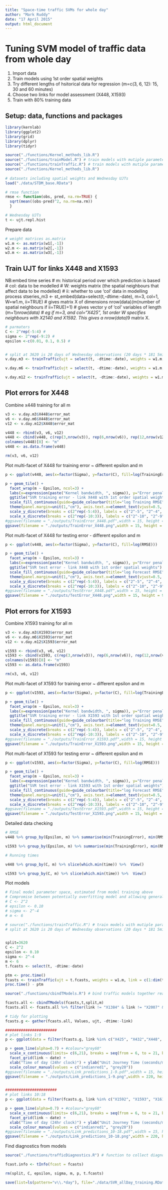 ```yaml
---
title: "Space-time traffic SVMs for whole day"
author: "Mark Ruddy"
date: "17 April 2015"
output: html_document
---
```



# Tuning SVM model of traffic data from whole day
1. Import data
2. Train models using 1st order spatial weights
3. Try different lengths of hsitorical data for regression (m=c(3, 6, 12): 15, 30 and 60 minutes)
4. Choose two links for model assessment (X448, X1593)
5. Train with 80% training data

## Setup: data, functions and packages

```r
library(kernlab)
library(ggplot2)
library(grid)
library(dplyr)
library(tidyr)

source("./functions/Kernel_methods_lib.R")
source("./functions/trainModel.R") # train models with mutiple parameters
source("./functions/trainTraffic.R") # train models with mutiple parameters from multiple datasets
source("./functions/Kernel_methods_lib.R")
  
# datasets including spatial weights and Wednesday UJTs
load("./data/STDM_base.RData")

# rmse function
rmse <- function(obs, pred, na.rm=TRUE) {
  sqrt(mean((obs-pred)^2, na.rm=na.rm))
  }

# Wednesday UJTs
t <- ujt.repl.hist
```


Prepare data
```r
# weight matrices as.matrix
w1.m <- as.matrix(w1[,-1])
w2.m <- as.matrix(w2[,-1])
w3.m <- as.matrix(w3[,-1])

```


## Train UJT for links X448 and X1593

NB:embed time series
# m: historical period over which prediction is based
# col: data to be modelled
# W: weights matrix (the spatial neighbours that affect data to be modelled)
# ii: whether to use 'col' data in modelling process
stseries_m3 <- st_embed(data=select(t,-dtime:-date), m=3, col=1, W=w1.m, ii=TRUE)
# gives matrix X of dimensions nrow(data)*(m*(number of spatial neighbours if ii=TRUE)+1)
# gives vector y of 'col' variables of length (m+1)*nrow(data)
# eg if m=3, and col="X425", 1st order W specifies neighbours with X2140 and X1592. This gives a nrow(data)*9 matrix X.

```r
# parmaters
C <- 2^rep(-5:4) # 
sigma <- 2^rep(-9:2) # 
epsilon <-c(0.01, 0.1, 0.5) # 


# split at 3620 is 20 days of Wednesday observations (20 days * 181 5min intervals) 
v.day.m3 <- trainTraffic(ujt = select(t, -dtime:-date), weights = w1.m, link= c(3, 12), m = 3, C = C, epsilon = epsilon, sigma = sigma, split = 3620)

v.day.m6 <- trainTraffic(ujt = select(t, -dtime:-date), weights = w1.m, link = c(3, 12), m = 6, C = C, epsilon = epsilon, sigma = sigma, split = 3620)

v.day.m12 <- trainTraffic(ujt = select(t, -dtime:-date), weights = w1.m, link = c(3, 12), m = 12, C = C, epsilon = epsilon, sigma = sigma, split = 3620)

```

## Plot errors for X448
Combine x448 training for all m
```r
v3 <- v.day.m3$X448$error_mat
v6 <- v.day.m6$X448$error_mat
v12 <- v.day.m12$X448$error_mat

v448 <- rbind(v3, v6, v12)
v448 <- cbind(v448, c(rep(3,nrow(v3)), rep(6,nrow(v6)), rep(12,nrow(v12))))
colnames(v448)[8] <- "m" 
v448 <- as.data.frame(v448)

rm(v3, v6, v12)
```

Plot multi-facet of X448 for training error ~ different epsilon and m
```r

p <- ggplot(v448, aes(x=factor(Sigma), y=factor(C), fill=log(TrainingError)))

p + geom_tile() +
  facet_wrap(m ~ Epsilon, ncol=3) +
  labs(x=expression(paste("Kernel bandwidth, ", sigma)), y="Error penalisation, C") +
  ggtitle("SVR training error - link X448 with 1st order spatial weights") +
  scale_fill_continuous(guide=guide_colourbar(title="log Training RMSE"), low="#000066", high="white") +
  theme(panel.margin=unit(1,"cm"), axis.text.x=element_text(vjust=0.5,  size=10)) +
  scale_y_discrete(breaks = c(2^rep(-5:4)), labels = c("2^-5", "2^-4", "2^-3", "2^-2", "2^-1", "1", "2^1", "2^2", "2^3", "2^4")) +
  scale_x_discrete(breaks = c(2^rep(-10:3)), labels = c("2^-10", "2^-9", "2^-8", "2^-7", "2^-6", "2^-5", "2^-4", "2^-3", "2^-2", "2^-1", "1", "2^1", "2^2", "2^3"))
#ggsave(filename = "./outputs/TrainError_X448.pdf",width = 15, height = 9)
ggsave(filename = "./outputs/TrainError_X448.png",width = 15, height = 9)

```


Plot multi-facet of X448 for testing error - different epsilon and m
```r

p <- ggplot(v448, aes(x=factor(Sigma), y=factor(C), fill=log(RMSE)))

p + geom_tile() +
  facet_wrap(m ~ Epsilon, ncol=3) +
  labs(x=expression(paste("Kernel bandwidth, ", sigma)), y="Error penalisation, C") +
  ggtitle("SVR test error - link X448 with 1st order spatial weights") +
  scale_fill_continuous(guide=guide_colourbar(title="log Forecast RMSE"), low="darkred", high="white") +
  theme(panel.margin=unit(1,"cm"), axis.text.x=element_text(vjust=0.5,  size=10)) +
  scale_y_discrete(breaks = c(2^rep(-5:4)), labels = c("2^-5", "2^-4", "2^-3", "2^-2", "2^-1", "1", "2^1", "2^2", "2^3", "2^4")) +
  scale_x_discrete(breaks = c(2^rep(-10:3)), labels = c("2^-10", "2^-9", "2^-8", "2^-7", "2^-6", "2^-5", "2^-4", "2^-3", "2^-2", "2^-1", "1", "2^1", "2^2", "2^3"))
#ggsave(filename = "./outputs/TestError_X448.pdf",width = 15, height = 9)
ggsave(filename = "./outputs/TestError_X448.png",width = 15, height = 9)

```



## Plot errors for X1593
Combine X1593 training for all m
```r
v3 <- v.day.m3$X1593$error_mat
v6 <- v.day.m6$X1593$error_mat
v12 <- v.day.m12$X1593$error_mat

v1593 <- rbind(v3, v6, v12)
v1593 <- cbind(v1593, c(rep(3,nrow(v3)), rep(6,nrow(v6)), rep(12,nrow(v12))))
colnames(v1593)[8] <- "m" 
v1593 <- as.data.frame(v1593)

rm(v3, v6, v12)
```

Plot multi-facet of X1593 for training error ~ different epsilon and m
```r

p <- ggplot(v1593, aes(x=factor(Sigma), y=factor(C), fill=log(TrainingError)))

p + geom_tile() +
  facet_wrap(m ~ Epsilon, ncol=3) +
  labs(x=expression(paste("Kernel bandwidth, ", sigma)), y="Error penalisation, C") +
  ggtitle("SVR training error - link X1593 with 1st order spatial weights") +
  scale_fill_continuous(guide=guide_colourbar(title="log Training RMSE"), low="#000066", high="white") +
  theme(panel.margin=unit(1,"cm"), axis.text.x=element_text(vjust=0.5,  size=10)) +
  scale_y_discrete(breaks = c(2^rep(-5:4)), labels = c("2^-5", "2^-4", "2^-3", "2^-2", "2^-1", "1", "2^1", "2^2", "2^3", "2^4")) +
  scale_x_discrete(breaks = c(2^rep(-10:3)), labels = c("2^-10", "2^-9", "2^-8", "2^-7", "2^-6", "2^-5", "2^-4", "2^-3", "2^-2", "2^-1", "1", "2^1", "2^2", "2^3"))
#ggsave(filename = "./outputs/TrainError_X1593.pdf",width = 15, height = 9)
ggsave(filename = "./outputs/TrainError_X1593.png",width = 15, height = 9)

```

Plot multi-facet of X1593 for testing error ~ different epsilon and m
```r

p <- ggplot(v1593, aes(x=factor(Sigma), y=factor(C), fill=log(RMSE)))

p + geom_tile() +
  facet_wrap(m ~ Epsilon, ncol=3) +
  labs(x=expression(paste("Kernel bandwidth, ", sigma)), y="Error penalisation, C") +
  ggtitle("SVR test error - link X1593 with 1st order spatial weights") +
  scale_fill_continuous(guide=guide_colourbar(title="log Forecast RMSE"), low="darkred", high="white") +
  theme(panel.margin=unit(1,"cm"), axis.text.x=element_text(vjust=0.5,  size=10)) +
  scale_y_discrete(breaks = c(2^rep(-5:4)), labels = c("2^-5", "2^-4", "2^-3", "2^-2", "2^-1", "1", "2^1", "2^2", "2^3", "2^4")) +
  scale_x_discrete(breaks = c(2^rep(-10:3)), labels = c("2^-10", "2^-9", "2^-8", "2^-7", "2^-6", "2^-5", "2^-4", "2^-3", "2^-2", "2^-1", "1", "2^1", "2^2", "2^3"))
#ggsave(filename = "./outputs/TestError_X1593.pdf",width = 15, height = 9)
ggsave(filename = "./outputs/TestError_X1593.png",width = 15, height = 9)

```

Detailed data checking
```r
# RMSE
v448 %>% group_by(Epsilon, m) %>% summarise(min(TrainingError), min(RMSE)) %>% View()

v1593 %>% group_by(Epsilon, m) %>% summarise(min(TrainingError), min(RMSE)) %>% View()

# Running times

v448 %>% group_by(C, m) %>% slice(which.min(time)) %>%  View()

v1593 %>% group_by(C, m) %>% slice(which.min(time)) %>%  View()

```


Plot models 
```r

# Final model parameter space, estimated from model training above
# Compromise between potentially overfitting model and allowing generalisation
# C <- 2^2
# epsilon <- 0.10
# sigma <- 2^-4
# m <- 6

# source("./functions/trainTraffic.R") # train models with mutiple parameters from multiple datasets
# split at 3620 is 20 days of Wednesday observations (20 days * 181 5min intervals) 


split=3620
C <- 2^2
epsilon <- 0.10
sigma <- 2^-4
m <- 6
t.fcasts <- select(t, -dtime:-date)

ptm <- proc.time()
fcasts <- trainTraffic(ujt = t.fcasts, weights = w1.m, link = c(1:dim(t.fcasts)[2]), m = m, C = C, epsilon = epsilon, sigma = sigma, split = split)
proc.time() - ptm

source("./functions/cbindTModels.R") # bind traffic models together ready for plotting

fcasts.all <- cbindTModels(fcasts,t,split,m)
fcasts.all <- fcasts.all %>% filter(link != "X1384" & link != "X2007" & link != "X2140" & link != "X2301") # exclude historic links

# tidy for plotting
fcasts.g <- gather(fcasts.all, Values, ujt, -dtime:-link)

#######################
# plot links 1:9
p <- ggplot(data = filter(fcasts.g, link %in% c("X425", "X432","X448", "X463", "X474", "X524", "X1025", "X1419", "X1447")), aes(x = dtime, y = ujt, group = Values, colour = Values))

p + geom_line(alpha=0.7) + #colour="grey60"
  scale_x_continuous(limits= c(6,21), breaks = seq(from = 6, to = 21, by = 3), labels=as.character(seq(6,21,3))) +
  facet_grid(link ~ date) +
  xlab("Time of day (24hr clock)") + ylab("Unit Journey Time (seconds/metre)") +
  scale_colour_manual(values = c("indianred1", "grey20"))
#ggsave(filename = "./outputs/Link_predictions_1-9.pdf",width = 15, height = 9)
ggsave(filename = "./outputs/Link_predictions_1-9.png",width = 220, height = 250, units="mm")


#######################
# plot links 10:18
p <- ggplot(data = filter(fcasts.g, link %in% c("X1592", "X1593", "X1616", "X1623", "X2052", "X2055", "X2079", "X2085", "X2324")), aes(x = dtime, y = ujt, group = Values, colour = Values))

p + geom_line(alpha=0.7) + #colour="grey60"
  scale_x_continuous(limits= c(6,21), breaks = seq(from = 6, to = 21, by = 3), labels=as.character(seq(6,21,3))) +
  facet_grid(link ~ date) +
  xlab("Time of day (24hr clock)") + ylab("Unit Journey Time (seconds/metre)") +
  scale_colour_manual(values = c("indianred1", "grey20"))
#ggsave(filename = "./outputs/Link_predictions_10-18.pdf",width = 15, height = 9)
ggsave(filename = "./outputs/Link_predictions_10-18.png",width = 220, height = 250, units="mm")
```

Find diagnostics from models
```r

source("./functions/trafficDiagnostics.R") # function to collect diagnostics

fcast.info <- tInfo(fcast = fcasts) 

```


```r

rm(split, C, epsilon, sigma, m, p, t.fcasts)

save(list=ls(pattern="v\\.*day"), file="./data/SVR_allDay_training.RData")

```

